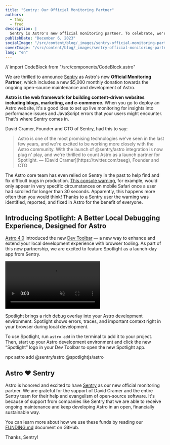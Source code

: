 ```yaml
---
title: "Sentry: Our Official Monitoring Partner"
authors:
  - thuy
  - fred
description: |
  Sentry is Astro's new official monitoring partner. To celebrate, we're featuring Spotlight, a rich debug overlay from Sentry.
publishDate: "December 6, 2023"
socialImage: "/src/content/blog/_images/sentry-official-monitoring-partner/astro-sentry-social.png"
coverImage: "/src/content/blog/_images/sentry-official-monitoring-partner/astro-sentry-header.webp"
lang: "en"
---
```


// import CodeBlock from "/src/components/CodeBlock.astro"

We are thrilled to announce [Sentry](https://sentry.io/welcome/?utm_medium=partner&utm_source=astro&utm_campaign=astro-spotlight) 
as Astro's new **Official Monitoring Partner**, which includes a new $5,000 monthly donation towards 
the ongoing open-source maintenance and development of Astro.

**Astro is the web framework for building content-driven websites including blogs, marketing, and 
e-commerce.** When you go to deploy an Astro website, it's a good idea to set up live monitoring for 
insights into performance issues and JavaScript errors that your users might encounter. That's where Sentry comes in.

David Cramer, Founder and CTO of Sentry, had this to say:

<Blockquote>
	<Fragment slot="quote" >
		Astro is one of the most promising technologies we've seen in the last few years, and we're excited to be working more closely with the Astro community. With the launch of @sentry/astro integration is now plug n' play, and we're thrilled to count Astro as a launch partner for Spotlight.
	</Fragment>
	<Fragment slot="caption">
		— [David Cramer](https://twitter.com/zeeg), Founder and CTO
	</Fragment>
</Blockquote>

The Astro core team has even relied on Sentry in the past to help find and fix difficult bugs in production. 
[This console warning](https://github.com/withastro/astro/pull/8981), for example, would only appear 
in very specific circumstances on mobile Safari once a user had scrolled for longer than 30 seconds. 
Apparently, this happens more often than you would think! Thanks to a Sentry user the warning was 
identified, reported, and fixed in Astro for the benefit of everyone.

## Introducing Spotlight: A Better Local Debugging Experience, Designed for Astro

[Astro 4.0](https://astro.build/blog/astro-4/) introduced the new [Dev Toolbar](https://astro.build/blog/astro-4/#the-astro-dev-toolbar) — a new way to enhance and extend your local development experience with browser tooling. As part of this new partnership, we are excited to feature Spotlight as a launch-day app from Sentry.

<video autoplay loop muted playsinline controls>
	<source src="/assets/blog/spotlight-by-sentry.mp4" type="video/mp4" />
	Sorry, your browser doesn't support embedded videos.
</video>

Spotlight brings a rich debug overlay into your Astro development environment. Spotlight shows errors, traces, and important context right in your browser during local development. 

<BlogContentImage src={bannerSpotlightImage} alt="" />

To use Spotlight, run `astro add` in the terminal to add it to your project. Then, start up your Astro development environment and click the new “Spotlight” logo in your Dev Toolbar to open the new Spotlight app.

<CodeBlock>npx astro add @sentry/astro @spotlightjs/astro</CodeBlock>

## Astro ❤️ Sentry

Astro is honored and excited to have [Sentry](https://sentry.io/welcome/?utm_medium=partner&utm_source=astro&utm_campaign=astro-spotlight) as our new official monitoring partner. We are grateful for the support of David Cramer and the entire Sentry team for their help and evangelism of open-source software. It's because of support from companies like Sentry that we are able to receive ongoing maintenance and keep developing Astro in an open, financially sustainable way.

You can learn more about how we use these funds by reading our [FUNDING.md](https://github.com/withastro/.github/blob/main/FUNDING.md) document on GitHub.

Thanks, Sentry!